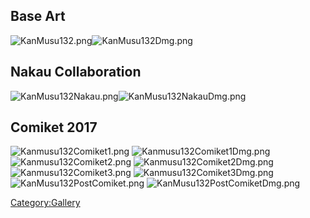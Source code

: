==Base Art==
[[File:KanMusu132.png]][[File:KanMusu132Dmg.png]]

==Nakau Collaboration==
[[File:KanMusu132Nakau.png]][[File:KanMusu132NakauDmg.png]]

==Comiket 2017==
<!-- this needs to be sorted out -->
[[File:Kanmusu132Comiket1.png]] [[File:Kanmusu132Comiket1Dmg.png]]
[[File:Kanmusu132Comiket2.png]] [[File:Kanmusu132Comiket2Dmg.png]]
[[File:Kanmusu132Comiket3.png]] [[File:Kanmusu132Comiket3Dmg.png]]
[[File:KanMusu132PostComiket.png]] [[File:KanMusu132PostComiketDmg.png]]

[[Category:Gallery]]